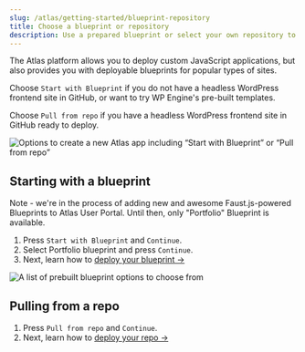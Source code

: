 ```yaml
---
slug: /atlas/getting-started/blueprint-repository
title: Choose a blueprint or repository
description: Use a prepared blueprint or select your own repository to deploy to Atlas.
---
```

The Atlas platform allows you to deploy custom JavaScript applications, but also provides you with deployable blueprints for popular types of sites. 

Choose `Start with Blueprint` if you do not have a headless WordPress frontend site in GitHub, or want to try WP Engine's pre-built templates.

Choose `Pull from repo` if you have a headless WordPress frontend site in GitHub ready to deploy.

![Options to create a new Atlas app including “Start with Blueprint” or “Pull from repo”](./assets/img/new-atlas-app.png)

## Starting with a blueprint

Note - we're in the process of adding new and awesome Faust.js-powered Blueprints to Atlas User Portal. Until then, only "Portfolio" Blueprint is available.

1. Press `Start with Blueprint` and `Continue`.
2. Select Portfolio blueprint and press `Continue`.
3. Next, learn how to [deploy your blueprint &#8594;](./deploy-from-blueprint)

![A list of prebuilt blueprint options to choose from](./assets/img/single-blueprint.png)


## Pulling from a repo

1. Press `Pull from repo` and `Continue`.
2. Next, learn how to [deploy your repo &#8594;](./deploy-from-existing-repo)
